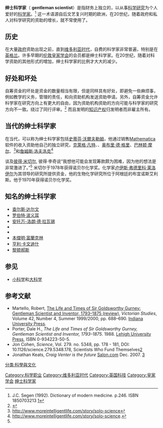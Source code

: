 '''绅士科学家'''（ '''gentleman scientist'''）是指财务上独立的，以从事[[科学方法|科学研究]]为个人爱好的[[科学家|科学家]]。<ref>J.C. Segen (1992). Dictionary of modern medicine. p.246. ISBN 1850703213 [http://books.google.com/books?id=FbSlyyshjOoC&pg=PA246&lpg=PA246&dq=dictionary+%22gentleman+scientist%22&source=bl&ots=juVfcRDdrx&sig=8VsuQLxjLd0kks-vQphH0W5ffOY&hl=en&sa=X&oi=book_result&resnum=1&ct=result]</ref> 这一术语源自后文艺复兴时期的欧洲，在20世纪，随着政府和私人对科学研究的资助的增长，就不常使用了。

==历史==
在大量[[政府|政府]]资助出现之前，直到[[维多利亚时代|维多利亚时代]]，自费的科学家非常普遍，特别是在[[英格兰|英格兰]]。许多早期的[[伦敦|伦敦]][[皇家学会|皇家学会]]的会员都是绅士科学家。在20世纪，随着对科学资助的其他形式的增加，绅士科学家的比例才大大的减少。

==好处和坏处==
自筹资金的坏处是资金的数量相当有限，但是同样具有好处，即避免一些麻烦事，例如教学的义务，管理的责任，和向资助机构发送资助申请。另外，自筹资金允许科学家在研究方向上有更大的自由，因为资助机构资助的方向可能与科学家的研究方向不一致。绕过了同行评审。<ref name="#1">{{doi|10.1126/science.279.5348.178}}</ref> 而且发明的[[知识产权|知识产权]]归发明者而非雇主所有。

==当代的绅士科学家==
在当代，可以称为绅士科学家包括[[史蒂芬·沃爾夫勒姆|史蒂芬·沃爾夫勒姆]]，他通过销售[[Mathematica|Mathematica]]软件的收入资助他自己的独立研究，[[克萊格·凡特|克萊格·凡特]]、{{le|朱利安·巴伯|Julian Barbour}}、[[奥布里·德·格里|奥布里·德·格里]]、[[巴林顿·摩尔|巴林顿·摩尔]]、{{le|苏珊·布莱克莫尔|Susan Blackmore}}<ref>http://www.moreintelligentlife.com/story/solo-science</ref>和[[詹姆斯·洛夫洛克|詹姆斯·洛夫洛克]]<ref>http://www.moreintelligentlife.com/story/solo-science.</ref>

谈及[[彼得·米切尔|彼得·米切尔]], 彼得·李奇说“我想他可能会发现筹款颇为困难，因为他的想法是非常激进了。”<ref name="#1"/>  米切尔于1978年获得诺贝尔化学奖。化学家[[卢伊斯·弗德里科·莱洛伊尔|卢伊斯·弗德里科·莱洛伊尔]]为其领导的研究所提供资金，他的生物化学研究所位于阿根廷的布宜诺斯艾利斯。他于1970年获得诺贝尔化学奖。

== 知名的绅士科学家 ==

* [[查尔斯·达尔文|查尔斯·达尔文]] 
* [[罗伯特·波义耳|罗伯特·波义耳]]
* [[安托万-洛朗·德·拉瓦锡|安托万-洛朗·德·拉瓦锡]]
* {{le|戈兹沃西·格尼|Goldsworthy Gurney}}
* {{le|乔治·坤斯|George Frederick Kunz}}
* [[本傑明·富蘭克林|本傑明·富蘭克林]]
* [[亨利·卡文迪什|亨利·卡文迪什]]
* [[黎顿郝斯|黎顿郝斯]]

== 参见 ==
* [[小科学|小科学]]和[[大科学|大科学]]

== 参考文献 ==
{{reflist|colwidth=25em}}
* Martello, Robert, [http://muse.jhu.edu/journals/victorian_studies/v042/42.4martello.html The Life and Times of Sir Goldsworthy Gurney: Gentleman Scientist and Inventor, 1793–1875 (review)], ''Victorian Studies'', Volume 42, Number 4, Summer 1999/2000, pp. 688–690. [[Indiana_University_Press|Indiana University Press]].
* Porter, Dale H., ''The Life and Times of Sir Goldsworthy Gurney, Gentleman Scientist and Inventor, 1793–1875''. 1988. [[Lehigh_University_Press|Lehigh University Press]], ISBN 0-934223-50-5.
* Jon Cohen, ''Science'', Vol. 279. no. 5348, pp. 178 - 181, DOI: 10.1126/science.279.5348.178, Scientists Who Fund Themselves[http://www.sciencemag.org/cgi/content/summary/279/5348/178]
* Jonathan Keats, ''Craig Venter is the future'' [[Salon.com|Salon.com]] Dec. 2007. [https://web.archive.org/web/20080307060221/http://www.salon.com/books/feature/2007/12/05/craig_venter/index_np.html]



[[Category:科学职业|Category:科学职业]]
[[分类:科學與文化|分类:科學與文化]]
[[Category:维多利亚时代|Category:维多利亚时代]]
[[Category:英国科技|Category:英国科技]]
[[Category:皇家学会|Category:皇家学会]]
[[Category:绅士科学家|]]